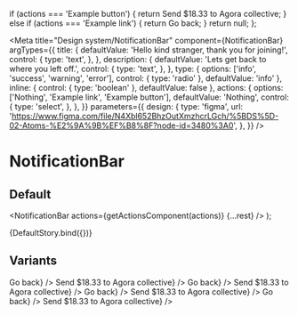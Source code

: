 
  if (actions === 'Example button') {
    return <NotificationBarButton>Send $18.33 to Agora collective</NotificationBarButton>;
  } else if (actions === 'Example link') {
    return <NotificationBarLink href="#">Go back</NotificationBarLink>;
  }
  return null;
};

<Meta
  title="Design system/NotificationBar"
  component={NotificationBar}
  argTypes={{
    title: {
      defaultValue: 'Hello kind stranger, thank you for joining!',
      control: {
        type: 'text',
      },
    },
    description: {
      defaultValue: 'Lets get back to where you left off.',
      control: {
        type: 'text',
      },
    },
    type: { options: ['info', 'success', 'warning', 'error'], control: { type: 'radio' }, defaultValue: 'info' },
    inline: { control: { type: 'boolean' }, defaultValue: false },
    actions: {
      options: ['Nothing', 'Example link', 'Example button'],
      defaultValue: 'Nothing',
      control: {
        type: 'select',
      },
    },
  }}
  parameters={{
    design: {
      type: 'figma',
      url: 'https://www.figma.com/file/N4Xbl652BhzOutXmzhcrLGch/%5BDS%5D-02-Atoms-%E2%9A%9B%EF%B8%8F?node-id=3480%3A0',
    },
  }}
/>

# NotificationBar

## Default

  <NotificationBar actions={getActionsComponent(actions)} {...rest} />
);

<Story name="Default">{DefaultStory.bind({})}</Story>

<ArgsTable story="Default" />

## Variants

<Canvas>
  <Story name="Variants" parameters={{ controls: { hideNoControlsWarning: true } }}>
    <Flex flexDirection="column" gridGap="20px">
      <NotificationBar
        inline
        title="Hello kind stranger, thank you for joining!"
        description="Lets get back to where you left off."
      />
      <NotificationBar
        title="Hello kind stranger, thank you for joining!"
        description="Lets get back to where you left off."
        inline
        actions={<NotificationBarLink href="#">Go back</NotificationBarLink>}
      />
      <NotificationBar
        title="Your Collective has been created with success!"
        description="While you can start accepting financial contributions, you can customize your Collective and set some other things. Welcome!"
      />
      <NotificationBar
        inline
        title="Your Collective has been created with success!"
        description="While you can start accepting financial contributions, you can customize your Collective and set some other things. Welcome!"
      />
      <NotificationBar
        title="This event has a positive balance."
        description="Spending by submitting expenses, or transfer the remaining balance to the main collective budget."
        actions={<NotificationBarButton>Send $18.33 to Agora collective</NotificationBarButton>}
      />
      <NotificationBar
        inline
        type="success"
        title="Hello kind stranger, thank you for joining!"
        description="Lets get back to where you left off."
      />
      <NotificationBar
        inline
        type="success"
        title="Hello kind stranger, thank you for joining!"
        description="Lets get back to where you left off."
        actions={<NotificationBarLink href="#">Go back</NotificationBarLink>}
      />
      <NotificationBar
        type="success"
        title="Your Collective has been created with success!"
        description="While you can start accepting financial contributions, you can customize your Collective and set some other things. Welcome!"
      />
      <NotificationBar
        type="success"
        title="This event has a positive balance."
        description="Spending by submitting expenses, or transfer the remaining balance to the main collective budget."
        actions={<NotificationBarButton>Send $18.33 to Agora collective</NotificationBarButton>}
      />
      <NotificationBar
        inline
        type="error"
        title="Hello kind stranger, thank you for joining!"
        description="Lets get back to where you left off."
      />
      <NotificationBar
        inline
        type="error"
        title="Hello kind stranger, thank you for joining!"
        description="Lets get back to where you left off."
        actions={<NotificationBarLink href="#">Go back</NotificationBarLink>}
      />
      <NotificationBar
        type="error"
        title="Your Collective has been created with success!"
        description="While you can start accepting financial contributions, you can customize your Collective and set some other things. Welcome!"
      />
      <NotificationBar
        type="error"
        title="This event has a positive balance."
        description="Spending by submitting expenses, or transfer the remaining balance to the main collective budget."
        actions={<NotificationBarButton>Send $18.33 to Agora collective</NotificationBarButton>}
      />
      <NotificationBar
        inline
        type="warning"
        title="Hello kind stranger, thank you for joining!"
        description="Lets get back to where you left off."
      />
      <NotificationBar
        inline
        type="warning"
        title="Hello kind stranger, thank you for joining!"
        description="Lets get back to where you left off."
        actions={<NotificationBarLink href="#">Go back</NotificationBarLink>}
      />
      <NotificationBar
        type="warning"
        title="Your Collective has been created with success!"
        description="While you can start accepting financial contributions, you can customize your Collective and set some other things. Welcome!"
      />
      <NotificationBar
        type="warning"
        title="This event has a positive balance."
        description="Spending by submitting expenses, or transfer the remaining balance to the main collective budget."
        actions={<NotificationBarButton>Send $18.33 to Agora collective</NotificationBarButton>}
      />
    </Flex>
  </Story>
</Canvas>
